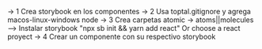 -> 1 Crea storybook en los componentes
-> 2 Usa toptal.gitignore y agrega macos-linux-windows node
-> 3 Crea carpetas atomic -> atoms||molecules
--> Instalar storybook "npx sb init && yarn add react"
		Or choose a react proyect
-> 4 Crear un componente con su respectivo storybook